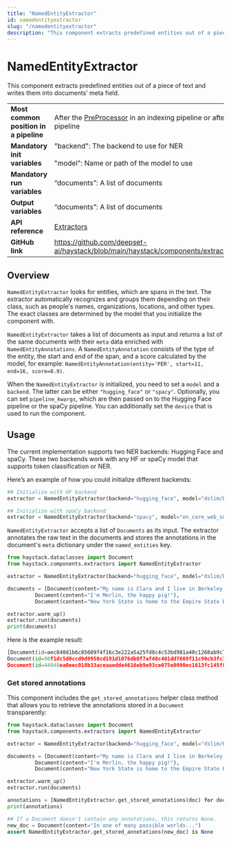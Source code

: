 ```yaml
---
title: "NamedEntityExtractor"
id: namedentityextractor
slug: "/namedentityextractor"
description: "This component extracts predefined entities out of a piece of text and writes them into documents’ meta field."
---
```


# NamedEntityExtractor

This component extracts predefined entities out of a piece of text and writes them into documents’ meta field.

|  |  |
| --- | --- |
| **Most common position in a pipeline** | After the [PreProcessor](../preprocessors.mdx)  in an indexing pipeline or after a [Retriever](../retrievers.mdx)  in a query pipeline |
| **Mandatory init variables** | "backend": The backend to use for NER  <br /> <br />"model": Name or path of the model to use |
| **Mandatory run variables** | “documents”: A list of documents |
| **Output variables** | “documents”: A list of documents |
| **API reference** | [Extractors](/reference/extractors-api) |
| **GitHub link** | https://github.com/deepset-ai/haystack/blob/main/haystack/components/extractors/named_entity_extractor.py |

## Overview

`NamedEntityExtractor` looks for entities, which are spans in the text. The extractor automatically recognizes and groups them depending on their class, such as people's names, organizations, locations, and other types. The exact classes are determined by the model that you initialize the component with.

`NamedEntityExtractor` takes a list of documents as input and returns a list of the same documents with their `meta` data enriched with `NamedEntityAnnotations`. A `NamedEntityAnnotation` consists of the type of the entity, the start and end of the span, and a score calculated by the model, for example: `NamedEntityAnnotation(entity='PER', start=11, end=16, score=0.9)`.

When the `NamedEntityExtractor` is initialized, you need to set a `model` and a `backend`. The latter can be either `"hugging_face"` or `"spacy"`. Optionally, you can set `pipeline_kwargs`, which are then passed on to the Hugging Face pipeline or the spaCy pipeline. You can additionally set the `device` that is used to run the component.

## Usage

The current implementation supports two NER backends: Hugging Face and spaCy. These two backends work with any HF or spaCy model that supports token classification or NER.

Here’s an example of how you could initialize different backends:

```python
## Initialize with HF backend
extractor = NamedEntityExtractor(backend="hugging_face", model="dslim/bert-base-NER")

## Initialize with spaCy backend
extractor = NamedEntityExtractor(backend="spacy", model="en_core_web_sm")
```

`NamedEntityExtractor` accepts a list of `Documents` as its input. The extractor annotates the raw text in the documents and stores the annotations in the document's `meta` dictionary under the `named_entities` key.

```python
from haystack.dataclasses import Document
from haystack.components.extractors import NamedEntityExtractor

extractor = NamedEntityExtractor(backend="hugging_face", model="dslim/bert-base-NER")

documents = [Document(content="My name is Clara and I live in Berkeley, California."),
	     Document(content="I'm Merlin, the happy pig!"),
	     Document(content="New York State is home to the Empire State Building.")]

extractor.warm_up()
extractor.run(documents)
print(documents)
```

Here is the example result:

```python
[Document(id=aec840d1b6c85609f4f16c3e222a5a25fd8c4c53bd981a40c1268ab9c72cee10, content: 'My name is Clara and I live in Berkeley, California.', meta: {'named_entities': [NamedEntityAnnotation(entity='PER', start=11, end=16, score=0.99641764), NamedEntityAnnotation(entity='LOC', start=31, end=39, score=0.996198), NamedEntityAnnotation(entity='LOC', start=41, end=51, score=0.9990196)]}),
Document(id=98f1dc5d0ccd9d9950cd191d1076db0f7af40c401dd7608f11c90cb3fc38c0c2, content: 'I'm Merlin, the happy pig!', meta: {'named_entities': [NamedEntityAnnotation(entity='PER', start=4, end=10, score=0.99054915)]}),
Document(id=44948ea0eec018b33aceaaedde4616eb9e93ce075e0090ec1613fc145f84b4a9, content: 'New York State is home to the Empire State Building.', meta: {'named_entities': [NamedEntityAnnotation(entity='LOC', start=0, end=14, score=0.9989541), NamedEntityAnnotation(entity='LOC', start=30, end=51, score=0.95746297)]})]
```

### Get stored annotations

This component includes the `get_stored_annotations` helper class method that allows you to retrieve the annotations stored in a `Document` transparently:

```python
from haystack.dataclasses import Document
from haystack.components.extractors import NamedEntityExtractor

extractor = NamedEntityExtractor(backend="hugging_face", model="dslim/bert-base-NER")

documents = [Document(content="My name is Clara and I live in Berkeley, California."),
	     Document(content="I'm Merlin, the happy pig!"),
	     Document(content="New York State is home to the Empire State Building.")]

extractor.warm_up()
extractor.run(documents)

annotations = [NamedEntityExtractor.get_stored_annotations(doc) for doc in documents]
print(annotations)

## If a Document doesn't contain any annotations, this returns None.
new_doc = Document(content="In one of many possible worlds...")
assert NamedEntityExtractor.get_stored_annotations(new_doc) is None
```
